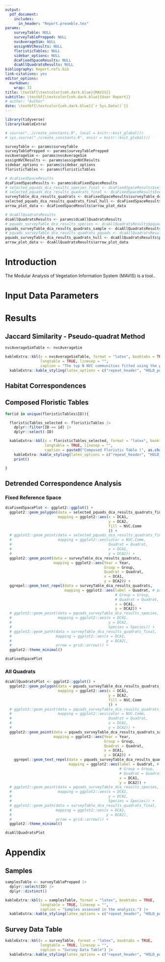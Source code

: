 ```yaml
---
output: 
  pdf_document:
    includes:
      in_header: "Report.preamble.tex"
params: 
    surveyTable: NULL
    surveyTablePrepped: NULL
    nvcAverageSim: NULL
    assignNVCResults: NULL
    floristicTables: NULL
    sidebar_options: NULL
    dcaFixedSpaceResults: NULL
    dcaAllQuadratsResults: NULL
bibliography: Report.refs.bib
link-citations: yes
editor_options: 
  markdown: 
    wrap: 72
title: \textbf{\textcolor{ceh.dark.blue}{MAVIS}}
subtitle: \textbf{\textcolor{ceh.dark.blue}{User Report}}
# author: "Author"
date: \textbf{\textcolor{ceh.dark.blue}{`r Sys.Date()`}}
---
```


```r
library(tidyverse)
library(kableExtra)
```

```r

# source("../create_constants.R", local = knitr::knit_global())
# sys.source("./create_constants.R", envir = knitr::knit_global())

surveyTable <- params$surveyTable
surveyTablePrepped <- params$surveyTablePrepped
nvcAverageSim <- params$nvcAverageSim
assignNVCResults <- params$assignNVCResults
sidebar_options <- params$sidebar_options
floristicTables <- params$floristicTables

# dcaFixedSpaceResults
dcaFixedSpaceResults <- params$dcaFixedSpaceResults
# selected_pquads_dca_results_species_final <- dcaFixedSpaceResults$selected_pquads_dca_results_species
# selected_pquads_dca_results_quadrats_final <- dcaFixedSpaceResults$selected_pquads_dca_results_quadrats_final
surveyTable_dca_results_quadrats <- dcaFixedSpaceResults$surveyTable_dca_results_quadrats
selected_pquads_dca_results_quadrats_final_hull <- dcaFixedSpaceResults$selected_pquads_dca_results_quadrats_final_hull
arrow_plot_data <- dcaFixedSpaceResults$arrow_plot_data

# dcaAllQuadratsResults
dcaAllQuadratsResults <- params$dcaAllQuadratsResults
# pquads_surveyTable_dca_results_species <- dcaAllQuadratsResults$pquads_surveyTable_dca_results_species
pquads_surveyTable_dca_results_quadrats_sample <- dcaAllQuadratsResults$pquads_surveyTable_dca_results_quadrats_sample
# pquads_surveyTable_dca_results_quadrats_pquads <- dcaAllQuadratsResults$pquads_surveyTable_dca_results_quadrats_pquads
pquads_surveyTable_dca_results_quadrats_hull <- dcaAllQuadratsResults$pquads_surveyTable_dca_results_quadrats_hull
arrow_plot_data <- dcaAllQuadratsResults$arrow_plot_data


```

# Introduction
The Modular Analysis of Vegetation Information System (MAVIS) is a tool..

# Input Data Parameters



\newpage
# Results

## Jaccard Similarity - Pseudo-quadrat Method

```r

nvcAverageSimTable <- nvcAverageSim

kableExtra::kbl(x = nvcAverageSimTable, format = "latex", booktabs = TRUE,
                longtable = TRUE, linesep = "",
                caption = "The top N NVC communities fitted using the pseudo-quadrat method.") |>
  kableExtra::kable_styling(latex_options = c("repeat_header", "HOLD_position"))

```

\newpage
## Habitat Correspondences

\newpage
## Composed Floristic Tables

```r

for(id in unique(floristicTables$ID)){

  floristicTables_selected <- floristicTables |>
    dplyr::filter(ID == id) |>
    dplyr::select(-ID)

  kableExtra::kbl(x = floristicTables_selected, format = "latex", booktabs = TRUE,
                  longtable = TRUE, linesep = "",
                  caption = paste0("Composed Floristic Table (", as.character(id), ")")) |>
    kableExtra::kable_styling(latex_options = c("repeat_header", "HOLD_position")) |>
    print()

}

```


\newpage
## Detrended Correspondence Analysis

### Fixed Reference Space

```r

dcaFixedSpacePlot <- ggplot2::ggplot() +
  ggplot2::geom_polygon(data = selected_pquads_dca_results_quadrats_final_hull, alpha = 0.2,
                        mapping = ggplot2::aes(x = DCA1, 
                                               y = DCA2, 
                                               fill = NVC.Comm
                                               )) +
  # ggplot2::geom_point(data = selected_pquads_dca_results_quadrats_final,
  #                     mapping = ggplot2::aes(color = NVC.Comm, 
  #                                            Quadrat = Quadrat, 
  #                                            x = DCA1,
  #                                            y = DCA2)) +
  ggplot2::geom_point(data = surveyTable_dca_results_quadrats,
                      mapping = ggplot2::aes(Year = Year,
                                             Group = Group,
                                             Quadrat = Quadrat,
                                             x = DCA1,
                                             y = DCA2)) +
  ggrepel::geom_text_repel(data = surveyTable_dca_results_quadrats,
                           mapping = ggplot2::aes(label = Quadrat, # paste0(Year, Quadrat, collapse = "-"),
                                                  # Group = Group,
                                                  # Quadrat = Quadrat,
                                                  x = DCA1,
                                                  y = DCA2)) +
  # ggplot2::geom_point(data = pquads_surveyTable_dca_results_species,
  #                     mapping = ggplot2::aes(x = DCA1, 
  #                                            y = DCA2,
  #                                            Species = Species)) +
  # ggplot2::geom_path(data = surveyTable_dca_results_quadrats_final,
  #                    mapping = ggplot2::aes(x = DCA1,
  #                                           y = DCA2),
  #                    arrow = grid::arrow()) +
  ggplot2::theme_minimal()

dcaFixedSpacePlot

```


### All Quadrats

```r

dcaAllQuadratsPlot <- ggplot2::ggplot() +
  ggplot2::geom_polygon(data = pquads_surveyTable_dca_results_quadrats_hull, alpha = 0.2,
                        mapping = ggplot2::aes(x = DCA1, 
                                               y = DCA2, 
                                               fill = NVC.Comm
                                               )) +
  # ggplot2::geom_point(data = pquads_surveyTable_dca_results_quadrats_pquads,
  #                     mapping = ggplot2::aes(color = NVC.Comm, 
  #                                            Quadrat = Quadrat, 
  #                                            x = DCA1,
  #                                            y = DCA2)) +
  ggplot2::geom_point(data = pquads_surveyTable_dca_results_quadrats_sample,
                      mapping = ggplot2::aes(Year = Year,
                                             Group = Group,
                                             Quadrat = Quadrat,
                                             x = DCA1,
                                             y = DCA2)) +
    ggrepel::geom_text_repel(data = pquads_surveyTable_dca_results_quadrats_sample,
                             mapping = ggplot2::aes(label = Quadrat, # paste0(Year, Quadrat, collapse = "-"),
                                                    # Group = Group,
                                                    # Quadrat = Quadrat,
                                                    x = DCA1,
                                                    y = DCA2)) +
  # ggplot2::geom_point(data = pquads_surveyTable_dca_results_species,
  #                     mapping = ggplot2::aes(x = DCA1, 
  #                                            y = DCA2,
  #                                            Species = Species)) +
  # ggplot2::geom_path(data = surveyTable_dca_results_quadrats_final,
  #                    mapping = ggplot2::aes(x = DCA1,
  #                                           y = DCA2),
  #                    arrow = grid::arrow()) +
  ggplot2::theme_minimal()

dcaAllQuadratsPlot

```



\newpage
# Appendix

## Samples

```r

samplesTable <- surveyTablePrepped |>
  dplyr::select(ID) |>
  dplyr::distinct()

kableExtra::kbl(x = samplesTable, format = "latex", booktabs = TRUE,
                longtable = TRUE, linesep = "",
                caption = "Samples assessed in the analysis.") |>
  kableExtra::kable_styling(latex_options = c("repeat_header", "HOLD_position"))

```

## Survey Data Table

```r

kableExtra::kbl(x = surveyTable, format = "latex", booktabs = TRUE,
                longtable = TRUE, linesep = "",
                caption = "Survey Data Table") |>
  kableExtra::kable_styling(latex_options = c("repeat_header", "HOLD_position"))

```

